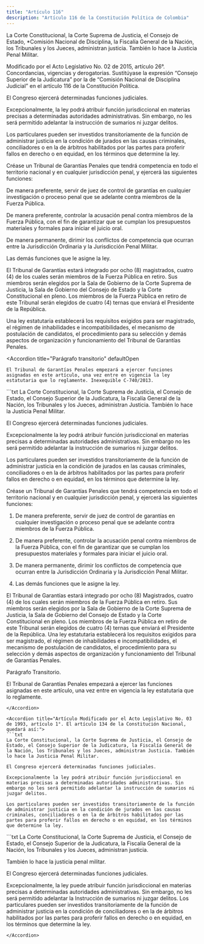 ```yaml
---
title: "Artículo 116"
description: "Artículo 116 de la Constitución Política de Colombia"
---
```


La Corte Constitucional, la Corte Suprema de Justicia, el Consejo de Estado, *Comisión Nacional de Disciplina, la Fiscalía General de la Nación, los Tribunales y los Jueces, administran justicia. También lo hace la Justicia Penal Militar.

<Warning>Modificado por el Acto Legislativo No. 02 de 2015, artículo 26°. Concordancias, vigencias y derogatorias. Sustitúyase la expresión “Consejo Superior de la Judicatura” por la de “Comisión Nacional de Disciplina Judicial” en el artículo 116 de la Constitución Política. </Warning>

El Congreso ejercerá determinadas funciones judiciales.

Excepcionalmente, la ley podrá atribuir función jurisdiccional en materias precisas a determinadas autoridades administrativas. Sin embargo, no les será permitido adelantar la instrucción de sumarios ni juzgar delitos.

Los particulares pueden ser investidos transitoriamente de la función de administrar justicia en la condición de jurados en las causas criminales, conciliadores o en la de árbitros habilitados por las partes para proferir fallos en derecho o en equidad, en los términos que determine la ley.

Créase un Tribunal de Garantías Penales que tendrá competencia en todo el territorio nacional y en cualquier jurisdicción penal, y ejercerá las siguientes funciones: 

De manera preferente, servir de juez de control de garantías en cualquier investigación o proceso penal que se adelante contra miembros de la Fuerza Pública.

De manera preferente, controlar la acusación penal contra miembros de la Fuerza Pública, con el fin de garantizar que se cumplan los presupuestos materiales y formales para iniciar el juicio oral.

De manera permanente, dirimir los conflictos de competencia que ocurran entre la Jurisdicción Ordinaria y la Jurisdicción Penal Militar.

Las demás funciones que le asigne la ley.

El Tribunal de Garantías estará integrado por
ocho (8) magistrados, cuatro (4) de los cuales serán miembros de la Fuerza Pública en retiro. Sus miembros serán elegidos por la Sala de Gobierno de la Corte Suprema de Justicia, la Sala de Gobierno del Consejo de Estado y la Corte Constitucional en pleno. Los miembros de la Fuerza Pública en retiro de este Tribunal serán elegidos de cuatro (4) ternas que enviará el Presidente de la República.

Una ley estatutaria establecerá los requisitos exigidos para ser magistrado, el régimen de inhabilidades e incompatibilidades, el mecanismo de postulación de candidatos, el procedimiento para su selección y demás aspectos de organización y funcionamiento del Tribunal de Garantías Penales.

<Accordion
    title="Parágrafo transitorio"
    defaultOpen
>
    El Tribunal de Garantías Penales empezará a ejercer funciones asignadas en este artículo, una vez entre en vigencia la ley estatutaria que lo reglamente. Inexequible C-740/2013.
</Accordion>

<Accordion title="Artículo Modificado por el Acto Legislativo No. 02 de 2012, artículo 1°. [Adiciónese] el artículo 116 de la Constitución Política [con los siguientes incisos]:">
```txt
La Corte Constitucional, la Corte Suprema de Justicia, el Consejo de Estado, el Consejo Superior de la Judicatura, la Fiscalía General de la Nación, los Tribunales y los Jueces, administran Justicia. También lo hace la Justicia Penal Militar.

El Congreso ejercerá determinadas funciones judiciales.

Excepcionalmente la ley podrá atribuir función jurisdiccional en materias precisas a determinadas autoridades administrativas. Sin embargo no les será permitido adelantar la instrucción de sumarios ni juzgar delitos.

Los particulares pueden ser investidos transitoriamente de la función de administrar justicia en la condición de jurados en las causas criminales, conciliadores o en la de árbitros habilitados por las partes para proferir fallos en derecho o en equidad, en los términos que determine la ley.

Créase un Tribunal de Garantías Penales que tendrá competencia en todo el territorio nacional y en cualquier jurisdicción penal, y ejercerá las siguientes funciones:

1. De manera preferente, servir de juez de control de garantías en cualquier investigación o proceso penal que se adelante contra miembros de la Fuerza Pública.

2. De manera preferente, controlar la acusación penal contra miembros de la Fuerza Pública, con el fin de garantizar que se cumplan los presupuestos materiales y formales para iniciar el juicio oral.

3. De manera permanente, dirimir los conflictos de competencia que ocurran entre la Jurisdicción Ordinaria y la Jurisdicción Penal Militar.

4. Las demás funciones que le asigne la ley.

El Tribunal de Garantías estará integrado por ocho (8) Magistrados, cuatro (4) de los cuales serán miembros de la Fuerza Pública en retiro. Sus miembros serán elegidos por la Sala de Gobierno de la Corte Suprema de Justicia, la Sala de Gobierno del Consejo de Estado y la Corte Constitucional en pleno. Los miembros de la Fuerza Pública en retiro de este Tribunal serán elegidos de cuatro (4) ternas que enviará el Presidente de la República. Una ley estatutaria establecerá los requisitos exigidos para ser magistrado, el régimen de inhabilidades e incompatibilidades, el mecanismo de postulación de candidatos, el procedimiento para su selección y demás aspectos de organización y funcionamiento del Tribunal de Garantías Penales.

Parágrafo Transitorio. 

El Tribunal de Garantías Penales empezará a ejercer las funciones asignadas en este artículo, una vez entre en vigencia la ley estatutaria que lo reglamente. 

```
</Accordion>

<Accordion title="Artículo Modificado por el Acto Legislativo No. 03 de 1993, artículo 1°. El artículo 134 de la Constitución Nacional, quedará así:">
```txt
La Corte Constitucional, la Corte Suprema de Justicia, el Consejo de Estado, el Consejo Superior de la Judicatura, la Fiscalía General de la Nación, los Tribunales y los Jueces, administran Justicia. También lo hace la Justicia Penal Militar.

El Congreso ejercerá determinadas funciones judiciales.

Excepcionalmente la ley podrá atribuir función jurisdiccional en materias precisas a determinadas autoridades administrativas. Sin embargo no les será permitido adelantar la instrucción de sumarios ni juzgar delitos.

Los particulares pueden ser investidos transitoriamente de la función de administrar justicia en la condición de jurados en las causas criminales, conciliadores o en la de árbitros habilitados por las partes para proferir fallos en derecho o en equidad, en los términos que determine la ley.
```

</Accordion>

<Accordion title="Artículo original antes de la modificación:">
```txt
La Corte Constitucional, la Corte Suprema de Justicia, el Consejo de Estado, el
Consejo Superior de la Judicatura, la Fiscalía General de la Nación, los
Tribunales y los Jueces, administran justicia.

También lo hace la justicia penal militar.

El Congreso ejercerá determinadas funciones judiciales.

Excepcionalmente, la ley puede atribuir función jurisdiccional en materias
precisas a determinadas autoridades administrativas. Sin embargo, no les será
permitido adelantar la Instrucción de sumarios ni juzgar delitos. Los
particulares pueden ser investidos transitoriamente de la función de
administrar justicia en la condición de conciliadores o en la de árbitros
habilitados por las partes para proferir fallos en derecho o en equidad, en los
términos que determine la ley.
```
</Accordion>
